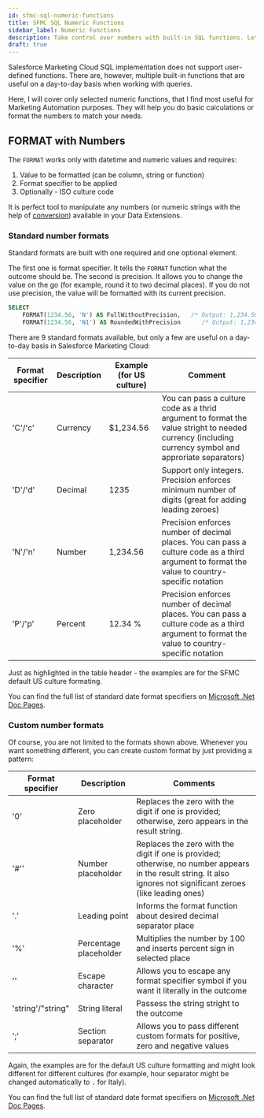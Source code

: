 ```yaml
---
id: sfmc-sql-numeric-functions
title: SFMC SQL Numeric Functions
sidebar_label: Numeric Functions
description: Take control over numbers with built-in SQL functions. Let the query do the job.
draft: true
---
```



<LeadText content='Take control over numbers with built-in SQL functions. Let the query do the job.' />

Salesforce Marketing Cloud SQL implementation does not support user-defined functions. There are, however, multiple built-in functions that are useful on a day-to-day basis when working with queries.

Here, I will cover only selected numeric functions, that I find most useful for Marketing Automation purposes. They will help you do basic calculations or format the numbers to match your needs.

## FORMAT with Numbers

The `FORMAT` works only with datetime and numeric values and requires:

1. Value to be formatted (can be column, string or function)
2. Format specifier to be applied
3. Optionally - ISO culture code

It is perfect tool to manipulate any numbers (or numeric strings with the help of [conversion](sfmc-sql-conversion-functions)) available in your Data Extensions.

### Standard number formats

Standard formats are built with one required and one optional element.

The first one is format specifier. It tells the `FORMAT` function what the outcome should be. The second is precision. It allows you to change the value on the go (for example, round it to two decimal places). If you do not use precision, the value will be formatted with its current precision.

```sql {2-3} title="Precision might lead to rounding. Note also the US thousands separator"
SELECT
    FORMAT(1234.56, 'N') AS FullWithoutPrecision,   /* Output: 1,234.56 */
    FORMAT(1234.56, 'N1') AS RoundedWithPrecision      /* Output: 1,234.6 */
```

There are 9 standard formats available, but only a few are useful on a day-to-day basis in Salesforce Marketing Cloud:

| Format specifier | Description | Example (for US culture) | Comment |
| -- | -- | -- | -- |
| 'C'/'c' | Currency | $1,234.56 | You can pass a culture code as a thrid argument to format the value stright to needed currency (including currency symbol and approriate separators) |
| 'D'/'d' | Decimal | 1235 | Support only integers. Precision enforces minimum number of digits (great for adding leading zeroes) |
| 'N'/'n' | Number | 1,234.56 | Precision enforces number of decimal places. You can pass a culture code as a third argument to format the value to country-specific notation |
| 'P'/'p' | Percent | 12.34 % | Precision enforces number of decimal places. You can pass a culture code as a third argument to format the value to country-specific notation |

Just as highlighted in the table header - the examples are for the SFMC default US culture formating.

You can find the full list of standard date format specifiers on [Microsoft .Net Doc Pages](https://docs.microsoft.com/en-us/dotnet/standard/base-types/standard-numeric-format-strings).

### Custom number formats

Of course, you are not limited to the formats shown above. Whenever you want something different, you can create custom format by just providing a pattern:

| Format specifier | Description | Comments |
| -- | -- | -- |
| '0' | Zero placeholder | Replaces the zero with the digit if one is provided; otherwise, zero appears in the result string. |
| '#'' | Number placeholder | Replaces the zero with the digit if one is provided; otherwise, no number appears in the result string. It also ignores not significant zeroes (like leading ones) |
| '.' | Leading point | Informs the format function about desired decimal separator place |
| '%' | Percentage placeholder | Multiplies the number by 100 and inserts percent sign in selected place |
| '\' | Escape character | Allows you to escape any format specifier symbol if you want it literally in the outcome |
| 'string'/"string" | String literal | Passess the string stright to the outcome |
| ';' | Section separator | Allows you to pass different custom formats for positive, zero and negative values |

Again, the examples are for the default US culture formatting and might look different for different cultures (for example, hour separator might be changed automatically to `.` for Italy).

You can find the full list of standard date format specifiers on [Microsoft .Net Doc Pages](https://docs.microsoft.com/en-us/dotnet/standard/base-types/custom-numeric-format-strings).